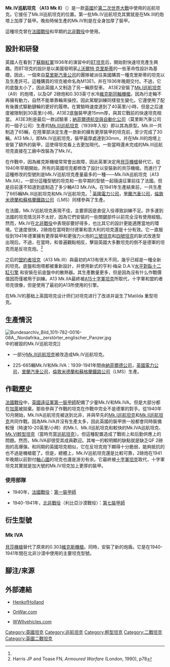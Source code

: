 {{Infobox Weapon

| name               = Mk.IV巡航坦克 （A13 Mk II）

| image              = File:Cruiser Mk IV.jpg

| image_size         = 300px

| caption            =

| origin             = {{UK}}

| type               = [[巡航坦克|巡航坦克]]

| is_vehicle         = yes

| is_UK              = yes

|production=1939-

| service            = 1940-1941<ref>{{cite book | last = Forty | first = George | authorlink = | coauthors = Jack Livesy| title = The World Encyclopedia of Tanks & Armoured Fighting Vehicles | publisher = Lorenz Books | year = 2006 | location = | pages = 55 | url = | doi = | id = | isbn = 978-0-7548-1741-3}}</ref>

| length             = {{convert|19|ft|9|in|m|abbr=on}}<ref name=White46>White, BT ''British Tanks 1915-1945'' Ian Allen p46</ref>

| width              = {{convert|8|ft|4|in|m|abbr=on}}<ref name=White46/>

| height             = {{convert|8|ft|6|in|m|abbr=on}}<ref name=White46/>

| weight             = 14.75 [[長噸|長噸]]<ref name=White46/>

| suspension         = [[克里斯蒂懸掛|克里斯蒂懸掛]]

| speed              = {{convert|30|mph|km/h|abbr=on}} <br>越野時： {{convert|14|mph|km/h|abbr=on}}

| vehicle_range      = {{convert|90|mi|km|abbr=on}}

| primary_armament   = [[QF_2磅炮|QF 2磅炮]]<br>備彈量87發

| secondary_armament =0.303英寸[[維克斯機槍|維克斯機槍]] <br> 備彈量3,750發

| armour             = 6 - 30 mm

| engine             = 納菲爾德自由 V12 [[汽油機|汽油機]]

| engine_power       = {{convert|340|hp|kW|abbr=on}}

| pw_ratio           =

| crew               = 4（車長，駕駛員，炮手，裝填手）

}}

'''Mk.IV巡航坦克 （A13 Mk II）'''（{{lang-en|Tank, Cruiser, Mk IV}}）是一款[[英國|英國]]於[[第二次世界大戰|第二次世界大戰]]中使用的巡航坦克。它接任了Mk.III巡航坦克的位置。第一批Mk.IV巡航坦克其實就是在Mk.III的炮塔上加厚了裝甲。晚些時候生產的Mk.IV則是在全身加厚了裝甲。

這種坦克曾在[[法國戰役|法國戰役]]和早期的[[北非戰役|北非戰役]]中使用。

==設計和研發==
英國人在看到了[[蘇聯紅軍|蘇聯紅軍]]1936年的演習中的[[BT坦克|BT坦克]]后，開始對快速坦克產生興趣。而BT坦克的設計是以美國發明家[[智威·克里斯蒂|J.沃爾特·克里斯蒂]]的一些革命性設計為基礎。因此，一個來自[[莫里斯汽車公司|莫里斯汽車公司]]的團隊被派往美國購買一種克里斯蒂的坦克以及生產許可。這種購買的坦克被命名為M13E1，并在1936年晚期交付。不過，它的底盤太小了，因此英國人又制造了另一輛原型車。
A13E2安裝了[[Mk.I巡航坦克|Mk.I巡航坦克]]（A9）的炮塔，以及QF 2磅炮和0.303英寸水冷[[維克斯機槍|維克斯]][[同軸機槍|同軸機槍]]。因為行走輪不再擁有動力，自然不能單靠輪來操控。因此駕駛訓練同樣發生變化。它還使用了配有後置式驅動鏈輪的更好的履帶。在實驗時速度達到了40英里/小時，但是之后速度被限制到30英里/小時。A13E2底盤裝甲達15mm厚，與其它戰前的快速坦克相當。
A13E3則是最后一款試驗車；[[納菲爾德航空與自動化公司|納菲爾德航空與自動化公司]]（莫里斯汽車公司的一個子公司）生產的[[Mk.III巡航坦克|Mk.III巡航坦克]]（1939年入役）即以其為原型。Mk.III一共制造了65輛，在陸軍部決定生產一款新的擁有更厚裝甲的坦克前，至少完成了30輛。A13 Mk.I，即Mk.IV巡航坦克，裝甲最厚處達到30mm，并在Mk.III的炮塔上安裝了額外的裝甲，這使得坦克看上去更加現代。一些當時還未完成的Mk.III巡航坦克直接在工廠中改裝為了Mk.IV。

在作戰中，因為維克斯機槍常常會出故障，因此英軍決定用[[貝莎機槍|貝莎機槍]]替代它。從1940年早期開始，所有的英國坦克都修改了設計以安裝新的貝莎機槍。而進行了這種修改的型號則是Mk.IV巡航坦克產量最多的一種——Mk.IVA巡航坦克（A13 Mk.IIA）。一部分這種型號的坦克和一些早期的型號一起隨遠征軍前往了法國。但是目前還不知道到底制造了多少輛A13 Mk.IVA。在1941年生產結束前，一共生產了665輛Mk.III巡航坦克和Mk.IV巡航坦克。<ref name=White46/> [[英國電力公司|英國電力公司]]，[[里蘭汽車公司|里蘭汽車公司]]，[[倫敦米德蘭和蘇格蘭鐵路公司|倫敦米德蘭和蘇格蘭鐵路公司]]（LMS）同樣參與了生產。

在法國，Mk.IV巡航坦克表現不佳，主要原因是倉促入役導致訓練不足。許多運到法國的坦克情況并不太好，因為它們安裝的一些關鍵部件以前完全沒有使用經驗。然而，Mk.IV在[[北非戰役|北非戰役]]中表現卻要好得多，也比其它的設計更能適應當地的環境。它速度很快，2磅炮在當時對付德軍和意大利的坦克還是十分有效。它一直服役到1941年德軍擁有更厚裝甲和更強力火炮的[[三號坦克|三號坦克]]和[[四號坦克|四號坦克]]的新式改進型出現后。不過，在當時，和普遍觀點相反，擊毀英國大多數坦克的倒不是德軍的坦克而是反坦克炮。<ref>Harris JP and Toase FN, ''Armoured Warfare'' (London, 1990), p78</ref>

之后的[[盟約者坦克|盟約者坦克]]（A13 Mk.III）與最初的A13有很大不同，幾乎已經是一種全新的坦克。底盤和炮塔都被重新設計，并使用新式的亨利·梅朵 D.A.V[[水平對臥十二缸引擎|水平對臥十二缸引擎]] 和安裝在前底盤中的散熱器。其生產數量更多，但是因為沒有什么作戰價值因而僅被用于訓練。A13 Mk.IIA最終被[[十字軍坦克|A15十字軍坦克]]所取代，十字軍和盟約者坦克很像，但是使用了最初的A13所使用的引擎。

在Mk.IV的基础上英国坦克设计师们对坦克进行了改进并诞生了Matilda 重型坦克。

==生產情況==

[[File:Bundesarchiv_Bild_101I-782-0016-08A,_Nordafrika,_zerstörter_englischer_Panzer.jpg|thumb]]中的被毀的Mk.IV巡航坦克]]

*一部分[[Mk.III巡航坦克|Mk.III巡航坦克]]被改造成Mk.IV巡航坦克。

*225-665輛Mk.IV和Mk.IVA：1939-1941年間由[[納菲爾德公司|納菲爾德公司]]，[[英國電力公司|英國電力公司]]，[[里蘭汽車公司|里蘭汽車公司]]，[[倫敦米德蘭和蘇格蘭鐵路公司|倫敦米德蘭和蘇格蘭鐵路公司]]（LMS）生產。

==作戰歷史==

[[法國戰役|法國戰役]]中，[[英國遠征軍|英國遠征軍]][[第一裝甲師|第一裝甲師]]配備了少量Mk.IV和Mk.IVA。但是大部分都在[[加萊|加萊]]被拋棄。那些參與了作戰的坦克在作戰中完全不是德軍的對手。從1940年10月開始，Mk.IVA巡航坦克被送到北非，并與早先的[[Mk.I巡航坦克|Mk.I巡航坦克]]和[[Mk.II巡航坦克|Mk.II巡航坦克]]共同作戰。因為Mk.IVA并沒有生產太多，因此英國的裝甲旅一般都會同時裝備較慢（時速10-20英里/小時）的Mk.I、Mk.II巡航坦克和較快的Mk.IVA巡航坦克、[[Mk.VI輕型坦克|Mk.VI輕型坦克]]（當時充當[[巡航坦克|巡航坦克]]）。但這種配置造成了戰術上和后勤供應上的問題。然而，Mk.IVA卻很受其成員歡迎。其唯一的較明顯的缺點就是缺乏QF 2磅炮的高爆彈。和同期的英國坦克相似，它在反坦克炮下顯得十分脆弱，能夠抵抗的也不過是機槍罷了。但是，總體上，Mk.IV巡航坦克還是比較可靠，2磅炮在1941年晚期以前對付[[軸心國|軸心國]]的坦克也還是游刃有余。它最終被[[十字軍坦克|十字軍坦克]]取代，十字軍坦克其實就是加大號的Mk.IV坦克加上更厚的裝甲。

===使用部隊===

*1940年，[[法國戰役|法國戰役]]：[[第一裝甲師|第一裝甲師]]

*1940-1941年，[[北非戰役|北非戰役]]（利比亞沙漠戰役）：[[第七裝甲師|第七裝甲師]]

==衍生型號==
===Mk IVA===

[[貝莎機槍|貝莎機槍]]替代了原來的0.303[[維克斯機槍|維克斯機槍]]。同時，安裝了新的炮盾。它是在1940-1941年間在北非沙漠中使用的主要坦克型號。

==腳注/來源==

{{reflist}}

==外部連結==

{{戰車主題}}

{{Commons|Cruiser tank Mk IV}}

*[http://henk.fox3000.com/cruiser.htm HenkofHolland] {{Wayback|url=http://henk.fox3000.com/cruiser.htm |date=20070310210601 }}

*[https://web.archive.org/web/20070927215959/http://www.onwar.com/tanks/uk/fctmkiva.htm OnWar.com]

*[https://web.archive.org/web/20150722031811/http://www.wwiivehicles.com/unitedkingdom/cruiser/mk_iv.html WWIIvehicles.com]

{{WWIIBritishAFVs}}

[[Category:英國坦克|Category:英國坦克]]
[[Category:巡航坦克|Category:巡航坦克]]
[[Category:輕型坦克|Category:輕型坦克]]
[[Category:二戰坦克|Category:二戰坦克]]
[[Category:英國二戰坦克|Category:英國二戰坦克]]
